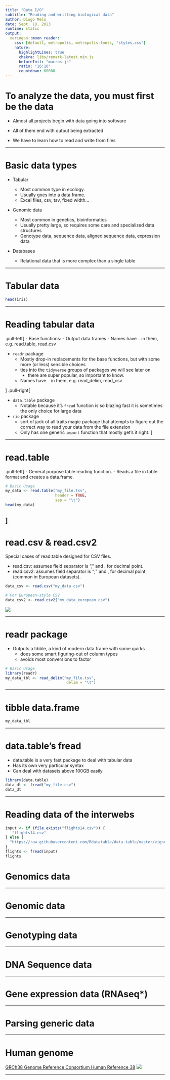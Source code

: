 ```yaml
---
title: "Data I/O"
subtitle: "Reading and writting biological data"
author: Diogo Melo
date: Sept. 18, 2023
runtime: static
output:
  xaringan::moon_reader:
    css: [default, metropolis, metropolis-fonts, "styles.css"]
    nature:
      highlightLines: true
      chakra: libs/remark-latest.min.js
      beforeInit: "macros.js"
      ratio: "16:10"
      countdown: 60000
---
```


# To analyze the data, you must first be the data

- Almost all projects begin with data going into software

- All of them end with output being extracted

- We have to learn how to read and write from files

---

# Basic data types 

- Tabular

    - Most common type in ecology.
    - Usually goes into a data.frame.
    - Excel files, csv, tsv, fixed width...

- Genomic data

    - Most common in genetics, bioinformatics
    - Usually pretty large, so requires some care and specialized data structures
    - Genotype data, sequence data, aligned sequence data, expression data

- Databases 

    - Relational data that is more complex than a single table

---

# Tabular data

```r
head(iris)
```


---


# Reading tabular data

.pull-left[
- Base functions:
    - Output data.frames
    - Names have `.` in them, e.g. read.table, read.csv

- `readr` package
    - Mostly drop-in replacements for the base functions, but with some more (or less) sensible choices
    - ties into the `tidyverse` groups of packages we will see later on
        - there are super popular, so important to know.
    - Names have `_` in them, e.g. read_delim, read_csv

]
.pull-right[

- `data.table` package
    - Notable because it's `fread` function is so blazing fast it is sometimes the only choice for large data

- `rio` package
    - sort of jack of all traits magic package that attempts to figure out the correct way to read your data from the file extension
    - Only has one generic `import` function that mostly get's it right.
]

---



# read.table

.pull-left[
- General purpose table reading function.
- Reads a file in table format and creates a data.frame.

```r
# Basic Usage
my_data <- read.table("my_file.tsv", 
                      header = TRUE, 
                      sep = "\t")
head(my_data)
```
]
---

# read.csv & read.csv2

Special cases of read.table designed for CSV files.

- read.csv: assumes field separator is "," and . for decimal point.
- read.csv2: assumes field separator is ";" and , for decimal point (common in European datasets).

```r
data_csv <- read.csv("my_data.csv")

# For European-style CSV
data_csv2 <- read.csv2("my_data_european.csv")
```
![](figures/csv_ex.png)

---

# readr package

- Outputs a tibble, a kind of modern data.frame with some quirks
    - does some smart figuring-out of column types
    - avoids most conversions to factor

```r
# Basic Usage
library(readr)
my_data_tbl <- read_delim("my_file.tsv", 
                           delim = "\t")
```

---

# tibble data.frame

```r
my_data_tbl
```

---

# data.table's fread

- data.table is a very fast package to deal with tabular data
- Has its own very particular syntax
- Can deal with datasets above 100GB easily

```r
library(data.table)
data_dt <- fread("my_file.csv")
data_dt
```
---

# Reading data of the interwebs

```r
input <- if (file.exists("flights14.csv")) {
   "flights14.csv"
} else {
  "https://raw.githubusercontent.com/Rdatatable/data.table/master/vignettes/flights14.csv"
}
flights <- fread(input)
flights
```

# Genomics data

---

# Genomic data

---

# Genotyping data

---

# DNA Sequence data

---

# Gene expression data (RNAseq*)

---


# Parsing generic data

---

# Human genome

[GRCh38 Genome Reference Consortium Human Reference 38](https://hgdownload.cse.ucsc.edu/goldenPath/hg38/chromosomes/)
![](figures/human_genome.png)

---